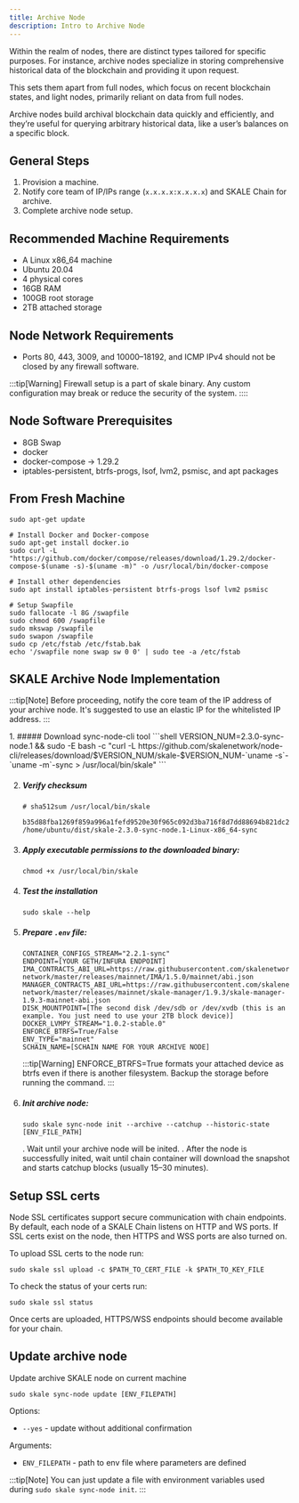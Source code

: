 ```yaml
---
title: Archive Node
description: Intro to Archive Node
---
```


Within the realm of nodes, there are distinct types tailored for specific purposes. For instance, archive nodes specialize in storing comprehensive historical data of the blockchain and providing it upon request.

This sets them apart from full nodes, which focus on recent blockchain states, and light nodes, primarily reliant on data from full nodes.

Archive nodes build archival blockchain data quickly and efficiently, and they’re useful for querying arbitrary historical data, like a user’s balances on a specific block. 

## General Steps

1. Provision a machine.
2. Notify core team of IP/IPs range (`x.x.x.x:x.x.x.x`) and SKALE Chain for archive.
3. Complete archive node setup.

## Recommended Machine Requirements

* A Linux x86_64 machine
* Ubuntu 20.04
* 4 physical cores
* 16GB RAM
* 100GB root storage
* 2TB attached storage

## Node Network Requirements

* Ports 80, 443, 3009, and 10000–18192, and ICMP IPv4 should not be closed by any firewall software.

:::tip[Warning]
Firewall setup is a part of skale binary. Any custom configuration may break or reduce the security of the system.
::::

## Node Software Prerequisites

* 8GB Swap
* docker
* docker-compose → 1.29.2
* iptables-persistent, btrfs-progs, lsof, lvm2, psmisc, and apt packages


## From Fresh Machine

```shell
sudo apt-get update

# Install Docker and Docker-compose
sudo apt-get install docker.io
sudo curl -L "https://github.com/docker/compose/releases/download/1.29.2/docker-compose-$(uname -s)-$(uname -m)" -o /usr/local/bin/docker-compose

# Install other dependencies
sudo apt install iptables-persistent btrfs-progs lsof lvm2 psmisc

# Setup Swapfile
sudo fallocate -l 8G /swapfile
sudo chmod 600 /swapfile
sudo mkswap /swapfile
sudo swapon /swapfile
sudo cp /etc/fstab /etc/fstab.bak
echo '/swapfile none swap sw 0 0' | sudo tee -a /etc/fstab
```

## SKALE Archive Node Implementation

:::tip[Note]
Before proceeding, notify the core team of the IP address of your archive node. It's suggested to use an elastic IP for the whitelisted IP address.
:::

<Steps>
1. ##### Download sync-node-cli tool
    ```shell
    VERSION_NUM=2.3.0-sync-node.1 && sudo -E bash -c "curl -L https://github.com/skalenetwork/node-cli/releases/download/$VERSION_NUM/skale-$VERSION_NUM-`uname -s`-`uname -m`-sync >  /usr/local/bin/skale"
    ```

2. ##### Verify checksum 
    ```shell
    # sha512sum /usr/local/bin/skale

    b35d88fba1269f859a996a1fefd9520e30f965c092d3ba716f8d7dd88694b821dc225641f75a60cef2364d0fbeb986d314f592fe4b4238c716acf0834d2d6146  /home/ubuntu/dist/skale-2.3.0-sync-node.1-Linux-x86_64-sync
    ```

3. ##### Apply executable permissions to the downloaded binary:
    ```shell
    chmod +x /usr/local/bin/skale
    ```

4. ##### Test the installation
    ```shell
    sudo skale --help
    ```

5. ##### Prepare `.env` file:
    ```shell
    CONTAINER_CONFIGS_STREAM="2.2.1-sync"
    ENDPOINT=[YOUR GETH/INFURA ENDPOINT]
    IMA_CONTRACTS_ABI_URL=https://raw.githubusercontent.com/skalenetwork/skale-network/master/releases/mainnet/IMA/1.5.0/mainnet/abi.json
    MANAGER_CONTRACTS_ABI_URL=https://raw.githubusercontent.com/skalenetwork/skale-network/master/releases/mainnet/skale-manager/1.9.3/skale-manager-1.9.3-mainnet-abi.json
    DISK_MOUNTPOINT=[The second disk /dev/sdb or /dev/xvdb (this is an example. You just need to use your 2TB block device)]
    DOCKER_LVMPY_STREAM="1.0.2-stable.0"
    ENFORCE_BTRFS=True/False
    ENV_TYPE="mainnet"
    SCHAIN_NAME=[SCHAIN NAME FOR YOUR ARCHIVE NODE]
    ```

    :::tip[Warning]
    ENFORCE_BTRFS=True formats your attached device as btrfs even if there is another filesystem. Backup the storage before running the command.
    :::

6. ##### Init archive node:
    ```shell
    sudo skale sync-node init --archive --catchup --historic-state [ENV_FILE_PATH]
    ```

    . Wait until your archive node will be inited.
    . After the node is successfully inited, wait until chain container will download the snapshot and starts catchup blocks (usually 15–30 minutes).

</Steps>


## Setup SSL certs

Node SSL certificates support secure communication with chain endpoints. By default, each node of a SKALE Chain listens on HTTP and WS ports. If SSL certs exist on the node, then HTTPS and WSS ports are also turned on.

To upload SSL certs to the node run:

```shell
sudo skale ssl upload -c $PATH_TO_CERT_FILE -k $PATH_TO_KEY_FILE
```

To check the status of your certs run:

```shell
sudo skale ssl status
```

Once certs are uploaded, HTTPS/WSS endpoints should become available for your chain.

## Update archive node

Update archive SKALE node on current machine

```shell
sudo skale sync-node update [ENV_FILEPATH]
```

Options:

- `--yes` - update without additional confirmation

Arguments:

- `ENV_FILEPATH` - path to env file where parameters are defined

:::tip[Note]
You can just update a file with environment variables used during `sudo skale sync-node init`.
:::
